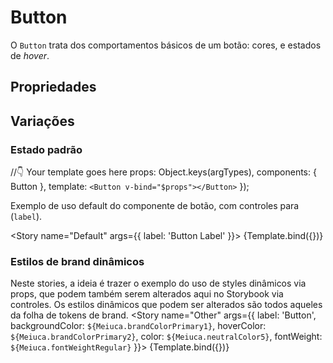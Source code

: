 

<Meta title="BaseComponents/Button" component={Button} />

# Button
O `Button` trata dos comportamentos básicos de um botão: cores, e estados de *hover*.
## Propriedades

<ArgsTable of={Button} />

## Variações

### Estado padrão

   //👇 Your template goes here
     props: Object.keys(argTypes),
    components: { Button },
    template: `
      <Button v-bind="$props"></Button>
      `
    });


Exemplo de uso default do componente de botão, com controles para (`label`).

<Story 
  name="Default"
  args={{ 
    label: 'Button Label'
  }}>
  {Template.bind({})}
</Story>

### Estilos de brand dinâmicos

Neste stories, a ideia é trazer o exemplo do uso de styles dinâmicos via props, 
que podem também serem alterados aqui no Storybook via controles.
Os estilos dinâmicos que podem ser alterados são todos aqueles da folha de tokens de brand.
<Story 
  name="Other"
  args={{ 
    label: 'Button',
    backgroundColor: `${Meiuca.brandColorPrimary1}`,
    hoverColor: `${Meiuca.brandColorPrimary2}`,
    color: `${Meiuca.neutralColor5}`,
    fontWeight: `${Meiuca.fontWeightRegular}`
  }}>
  {Template.bind({})}
</Story>